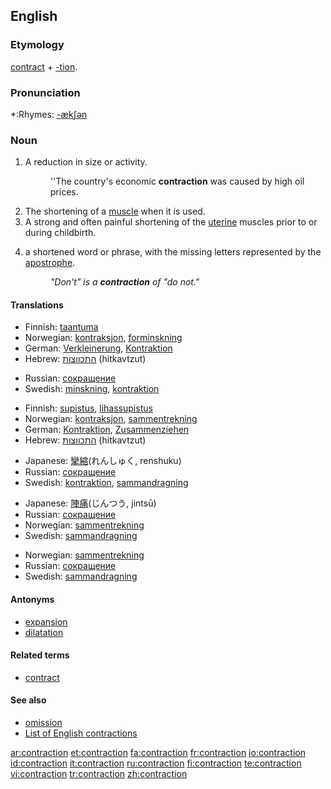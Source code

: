 ==English==

===Etymology===
[[contract]] + [[-tion]].

===Pronunciation===
*:Rhymes: [[Rhymes:English:-ækʃən|-ækʃən]]

===Noun===
{{en-noun}}

# A reduction in size or activity.
#:''The country's economic '''contraction''' was caused by high oil prices.
# The shortening of a [[muscle]] when it is used.
# A strong and often painful shortening of the [[uterine]] muscles prior to or during childbirth.
# {{grammar}} a shortened word or phrase, with the missing letters represented by the [[apostrophe]].
#:''"Don't" is a '''contraction''' of "do not."''

====Translations====

{{trans-top|reduction in size or activity}}
<!--Languages from A to I go here-->
*Finnish: [[taantuma]]
*Norwegian: [[kontraksjon]], [[forminskning]]
*German: [[Verkleinerung]], [[Kontraktion]]
*Hebrew: [[התכווצות]] (hitkavtzut) {{f}}
{{trans-mid}}
<!--Languages from J to Z go here-->
*Russian: [[сокращение]]
*Swedish: [[minskning]], [[kontraktion]]
{{trans-bottom}}

{{trans-top|shortening of a muscle when it is used}}
<!--Languages from A to I go here-->
*Finnish: [[supistus]], [[lihassupistus]]
*Norwegian: [[kontraksjon]], [[sammentrekning]]
*German: [[Kontraktion]], [[Zusammenziehen]]
*Hebrew: [[התכווצות]] (hitkavtzut) {{f}}
{{trans-mid}}
<!--Languages from J to Z go here-->
*Japanese: [[攣縮]](れんしゅく, renshuku)
*Russian: [[сокращение]]
*Swedish: [[kontraktion]], [[sammandragning]]
{{trans-bottom}}

{{trans-top|painful shortening of the uterine muscles}}
<!--Languages from A to I go here-->
{{trans-mid}}
<!--Languages from J to Z go here-->
*Japanese: [[陣痛]](じんつう, jintsū)
*Russian: [[сокращение]]
*Norwegian: [[sammentrekning]]
*Swedish: [[sammandragning]]
{{trans-bottom}}

{{trans-top|shortened word or phrase}}
<!--Languages from A to I go here-->
{{trans-mid}}
<!--Languages from J to Z go here-->
*Norwegian: [[sammentrekning]]
*Russian: [[сокращение]]
*Swedish: [[sammandragning]]
{{trans-bottom}}

====Antonyms====
*[[expansion]]
*[[dilatation]]

====Related terms====
*[[contract]]

====See also====
*[[omission]]
*[[:Category:English_contractions|List of English contractions]]

[[ar:contraction]]
[[et:contraction]]
[[fa:contraction]]
[[fr:contraction]]
[[io:contraction]]
[[id:contraction]]
[[it:contraction]]
[[ru:contraction]]
[[fi:contraction]]
[[te:contraction]]
[[vi:contraction]]
[[tr:contraction]]
[[zh:contraction]]